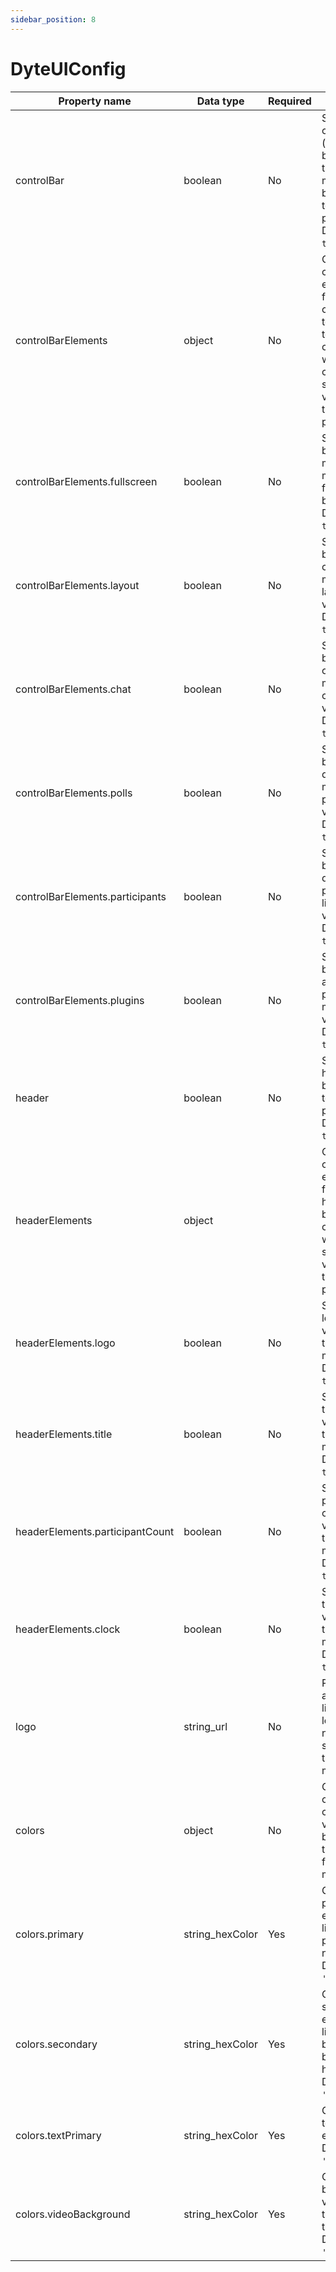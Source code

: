 ```yaml
---
sidebar_position: 8
---
```


# DyteUIConfig

| Property name                   | Data type       | Required | Use                                                                                                                            |
| ------------------------------- | --------------- | -------- | ------------------------------------------------------------------------------------------------------------------------------ |
| controlBar                      | boolean         | No       | Should the control bar (at the bottom of the meeting) be visible to the participant? Default: `true`.                          |
| controlBarElements              | object          | No       | Object containing element list from control bar to be able to customize what all controls should be visible to the participant |
| controlBarElements.fullscreen   | boolean         | No       | Should the button to make meeting fullscreen be visible? Default: `true`.                                                      |                                                                                   |
| controlBarElements.layout       | boolean         | No       | Should the button to change meeting layout be visible? Default: `true`.                                                        |
| controlBarElements.chat         | boolean         | No       | Should the button to open in-meeting chat be visible? Default: `true`.                                                         |
| controlBarElements.polls        | boolean         | No       | Should the button to display in-meeting polls be visible? Default: `true`.                                                     |
| controlBarElements.participants | boolean         | No       | Should the button to display participant list be visible? Default: `true`.                                                     |
| controlBarElements.plugins      | boolean         | No       | Should the button to activate plugins in a meeting be visible? Default: `true`.                                                |
| header                          | boolean         | No       | Should the header bar be visible to the participant? Default: `true`.                                                          |
| headerElements                  | object          |          | Object containing element list from header to be able to customize what all should be visible to the participant               |
| headerElements.logo             | boolean         | No       | Should a logo be visible in the meeting? Default: `true`.                                                                      |
| headerElements.title            | boolean         | No       | Should a title be visible in the meeting? Default: `true`.                                                                     |
| headerElements.participantCount | boolean         | No       | Should the participant count be visible in the meeting? Default: `true`.                                                       |
| headerElements.clock            | boolean         | No       | Should a timer be visible in the meeting? Default: `true`.                                                                     |
| logo                            | string_url      | No       | Publicly accessible link to the logo that needs to be shown in the meeting                                                     |
| colors                          | object          | No       | Object containing color values to be used as the theme for the meeting                                                         |
| colors.primary                  | string_hexColor | Yes      | Color of the primary elements like participant name box. Default: `'#2160FD'`.                                                 |
| colors.secondary                | string_hexColor | Yes      | Color of the secondary elements like control bar, control buttons, hover. Default: `'#262626'`.                                |
| colors.textPrimary              | string_hexColor | Yes      | Color of the text elements. Default: `'#EEEEEE'`.                                                                              |
| colors.videoBackground          | string_hexColor | Yes      | Color behind the video when the video is turned off. Default: `'#1A1A1A'`.                                                     |
